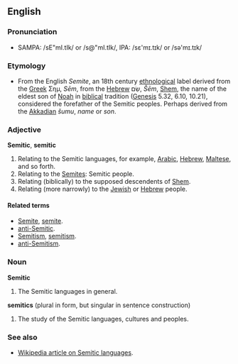 ==English==

===Pronunciation===
* SAMPA: /sE"mI.tIk/ or /s@"mI.tIk/, IPA: /s&#603;'m&#618;.t&#618;k/ or /s&#601;'m&#618;.t&#618;k/

===Etymology===
* From the English ''Semite'', an 18th century [[ethnological]] label derived from the [[Greek]] &Sigma;&eta;&mu;, ''S&#275;m'', from the [[Hebrew]] &#1513;&#1474;&#1461;&#1501;, ''&#352;&#275;m'', [[Shem]], the name of the eldest son of [[Noah]] in [[biblical]] tradition ([[Genesis]] 5.32, 6.10, 10.21), considered the forefather of the Semitic peoples. Perhaps derived from the [[Akkadian]] ''&#353;umu'', ''name'' or ''son''.

===Adjective===
'''Semitic''', '''semitic'''<!-- seems to be written with or without caps with the same meaning... -->

# Relating to the Semitic languages, for example, [[Arabic]], [[Hebrew]], [[Maltese]], and so forth.
# Relating to the [[Semite]]s: Semitic people.
# Relating (biblically) to the supposed descendents of [[Shem]].
# Relating (more narrowly) to the [[Jewish]] or [[Hebrew]] people.

====Related terms====
* [[Semite]], [[semite]].<!-- not sure if it must be always cap'd or not -->
* [[anti-Semitic]].<!-- not an antonym to Semitic -->
* [[Semitism]], [[semitism]].
* [[anti-Semitism]].

===Noun===
'''Semitic'''

# The Semitic languages in general.

'''semitics''' (plural in form, but singular in sentence construction)

# The study of the Semitic languages, cultures and peoples.

===See also===
* [[w:Semitic languages|Wikipedia article on Semitic languages]].